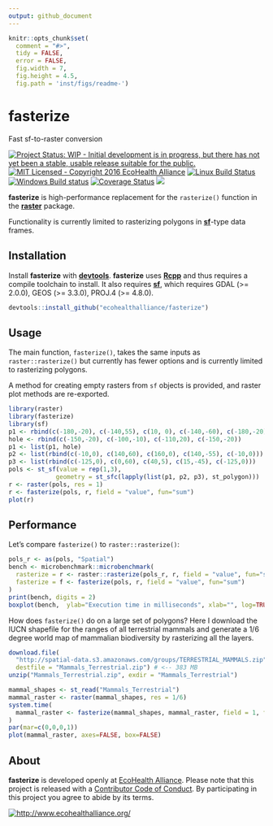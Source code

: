 ```yaml
---
output: github_document
---
```


```r
knitr::opts_chunk$set(
  comment = "#>",
  tidy = FALSE,
  error = FALSE,
  fig.width = 7,
  fig.height = 4.5,
  fig.path = 'inst/figs/readme-')
```

# fasterize

Fast sf-to-raster conversion

[![Project Status: WIP - Initial development is in progress, but there has not yet been a stable, usable release suitable for the public.](http://www.repostatus.org/badges/latest/wip.svg)](http://www.repostatus.org/#wip)
[![MIT Licensed - Copyright 2016 EcoHealth Alliance](https://img.shields.io/badge/license-MIT-blue.svg)](https://badges.mit-license.org/)
[![Linux Build Status](https://travis-ci.org/ecohealthalliance/fasterize.svg?branch=master)](https://travis-ci.org/ecohealthalliance/fasterize)
[![Windows Build status](https://ci.appveyor.com/api/projects/status/3n59bs19ovex5d1t?svg=true)](https://ci.appveyor.com/project/NoamRoss/fasterize-7kxl2)
[![Coverage Status](https://img.shields.io/codecov/c/github/ecohealthalliance/fasterize/master.svg)](https://codecov.io/github/ecohealthalliance/fasterize?branch=master)
[![](http://www.r-pkg.org/badges/version/fasterize)](http://www.r-pkg.org/pkg/fasterize)
<!-- [![CRAN RStudio mirror downloads](http://cranlogs.r-pkg.org/badges/fasterize)](http://www.r-pkg.org/pkg/fasterize)  -->

**fasterize** is high-performance replacement for the `rasterize()` function
in the [**raster**]() package.

Functionality is currently limited to rasterizing polygons in [**sf**](https::/cran.r-project.org/pakcage=sf)-type
data frames.

## Installation

Install **fasterize** with [**devtools**](https::/cran.r-project.org/pakcage=Rcpp).
**fasterize** uses [**Rcpp**](https::/cran.r-project.org/pakcage=Rcpp) and thus requires a compile toolchain to install.
It also requires [**sf**](https::/cran.r-project.org/pakcage=sf), which requires GDAL (>= 2.0.0), GEOS (>= 3.3.0), PROJ.4 (>= 4.8.0).

```r
devtools::install_github("ecohealthalliance/fasterize")
```

## Usage

The main function, `fasterize()`, takes the same inputs as `raster::rasterize()` but currently has fewer options and is 
currently limited to rasterizing polygons.

A method for creating empty rasters from `sf` objects is provided, and raster plot methods are re-exported.

```r
library(raster)
library(fasterize)
library(sf)
p1 <- rbind(c(-180,-20), c(-140,55), c(10, 0), c(-140,-60), c(-180,-20))
hole <- rbind(c(-150,-20), c(-100,-10), c(-110,20), c(-150,-20))
p1 <- list(p1, hole)
p2 <- list(rbind(c(-10,0), c(140,60), c(160,0), c(140,-55), c(-10,0)))
p3 <- list(rbind(c(-125,0), c(0,60), c(40,5), c(15,-45), c(-125,0)))
pols <- st_sf(value = rep(1,3),
             geometry = st_sfc(lapply(list(p1, p2, p3), st_polygon)))
r <- raster(pols, res = 1)
r <- fasterize(pols, r, field = "value", fun="sum")
plot(r)
```

## Performance

Let's compare `fasterize()` to `raster::rasterize()`:

```r
pols_r <- as(pols, "Spatial")
bench <- microbenchmark::microbenchmark(
  rasterize = r <- raster::rasterize(pols_r, r, field = "value", fun="sum"),
  fasterize = f <- fasterize(pols, r, field = "value", fun="sum")
)
print(bench, digits = 2)
boxplot(bench,  ylab="Execution time in milliseconds", xlab="", log=TRUE)
```

How does `fasterize()` do on a large set of polygons? Here I download the IUCN shapefile for the ranges of all terrestrial mammals and generate
a 1/6 degree world map of mammalian biodiversity by rasterizing all the layers.

```r
download.file(
  "http://spatial-data.s3.amazonaws.com/groups/TERRESTRIAL_MAMMALS.zip",
  destfile = "Mammals_Terrestrial.zip") # <-- 383 MB
unzip("Mammals_Terrestrial.zip", exdir = "Mammals_Terrestrial")
```
```r
mammal_shapes <- st_read("Mammals_Terrestrial")
mammal_raster <- raster(mammal_shapes, res = 1/6)
system.time(
  mammal_raster <- fasterize(mammal_shapes, mammal_raster, field = 1, fun="sum")
)
par(mar=c(0,0,0,1))
plot(mammal_raster, axes=FALSE, box=FALSE)
```

## About

**fasterize** is developed openly at [EcoHealth Alliance](https::/github.com/ecohealthalliance).
Please note that this project is released with a [Contributor Code of Conduct](CONDUCT.md). By participating in this project you agree to abide by its terms.

[![http://www.ecohealthalliance.org/](inst/figs/eha-footer.png)](http://www.ecohealthalliance.org/)
